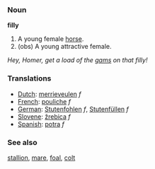 === Noun ===

'''filly'''

#A young female [[horse]].
#(obs) A young attractive female.
''Hey, Homer, get a load of the [[gams]] on that filly!''

=== Translations ===
*[[Dutch]]: [[merrieveulen]] ''f''
*[[French]]: [[pouliche]] ''f''
*[[German]]: [[Stutenfohlen]] ''f'', [[Stutenfüllen]] ''f''
*[[Slovene]]: [[žrebica]] ''f''
*[[Spanish]]: [[potra]] ''f''

=== See also ===
[[stallion]], [[mare]], [[foal]], [[colt]]